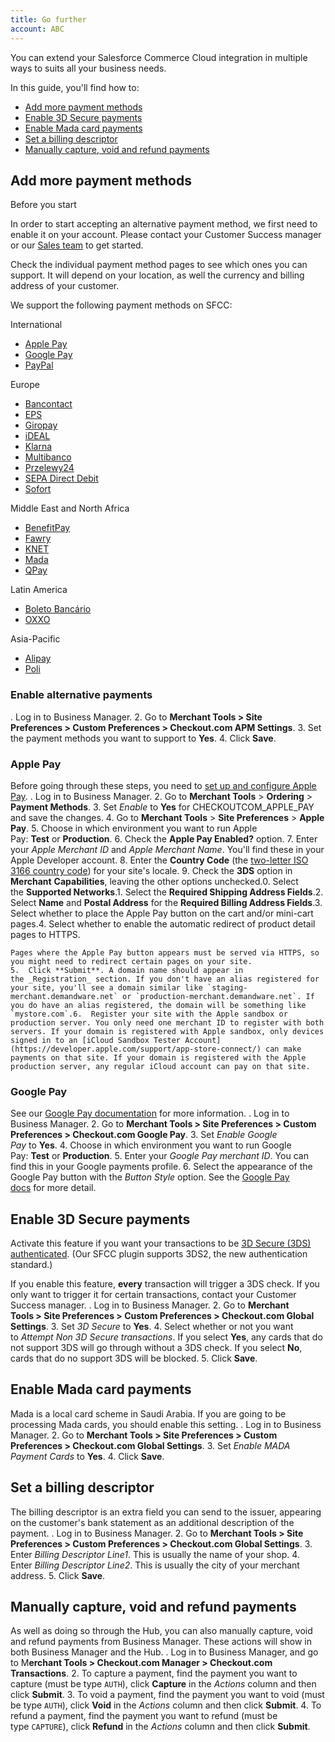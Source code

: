 ```yaml
---
title: Go further
account: ABC
---
```


You can extend your Salesforce Commerce Cloud integration in multiple ways to suits all your business needs.

In this guide, you'll find how to:

- [Add more payment methods](#Gofurther-paymentmethods)
- [Enable 3D Secure payments](#Gofurther-3dsecure)
- [Enable Mada card payments](#Gofurther-mada)
- [Set a billing descriptor](#Gofurther-billingdescriptor)
- [Manually capture, void and refund payments](#Gofurther-manual)

## Add more payment methods 

Before you start

In order to start accepting an alternative payment method, we first need to enable it on your account. Please contact your Customer Success manager or our [Sales team](https://checkout.com/contact-sales) to get started.

Check the individual payment method pages to see which ones you can support. It will depend on your location, as well the currency and billing address of your customer.

We support the following payment methods on SFCC:

International

- [Apple Pay](/display/DOCS/Apple+Pay)
- [Google Pay](/display/DOCS/Google+Pay)
- [PayPal](/display/DOCS/PayPal)

Europe

- [Bancontact](/display/DOCS/Bancontact)
- [EPS](/display/DOCS/EPS)
- [Giropay](/display/DOCS/Giropay)
- [iDEAL](/display/DOCS/iDEAL)
- [Klarna](/display/DOCS/Klarna)
- [Multibanco](/display/DOCS/Multibanco)
- [Przelewy24](/display/DOCS/Przelewy24)
- [SEPA Direct Debit](/display/DOCS/SEPA+Direct+Debit)
- [Sofort](/display/DOCS/Sofort)

Middle East and North Africa

- [BenefitPay](/display/DOCS/BenefitPay)
- [Fawry](/display/DOCS/Fawry)
- [KNET](/display/DOCS/KNET)
- [Mada](/display/DOCS/Mada)
- [QPay](/display/DOCS/QPay)

Latin America

- [Boleto Bancário](/pages/viewpage.action?pageId=2785387)
- [OXXO](/display/DOCS/OXXO)

Asia-Pacific

- [Alipay](/display/DOCS/Alipay)
- [Poli](/display/DOCS/Poli)

### Enable alternative payments

. Log in to Business Manager. 2. Go to **Merchant Tools > Site Preferences > Custom Preferences > Checkout.com APM Settings**. 3. Set the payment methods you want to support to **Yes**. 4. Click **Save**.

### Apple Pay

Before going through these steps, you need to [set up and configure Apple Pay](/display/DOCS/Set+up+Apple+Pay).
. Log in to Business Manager. 2. Go to **Merchant Tools** > **Ordering** > **Payment Methods**. 3. Set *Enable* to **Yes** for CHECKOUTCOM_APPLE_PAY and save the changes. 4. Go to **Merchant Tools** > **Site Preferences** > **Apple Pay**. 5. Choose in which environment you want to run Apple Pay: **Test** or **Production**. 6. Check the **Apple Pay Enabled?** option. 7. Enter your *Apple Merchant ID* and *Apple Merchant Name*. You'll find these in your Apple Developer account. 8. Enter the **Country Code** (the [two-letter ISO 3166 country code](/display/DOCS/Country+codes)) for your site's locale. 9. Check the **3DS** option in **Merchant** **Capabilities**, leaving the other options unchecked.0. Select the **Supported Networks**.1. Select the **Required Shipping Address Fields**.2. Select **Name** and **Postal Address** for the **Required Billing Address Fields**.3. Select whether to place the Apple Pay button on the cart and/or mini-cart pages.4. Select whether to enable the automatic redirect of product detail pages to HTTPS.

    Pages where the Apple Pay button appears must be served via HTTPS, so you might need to redirect certain pages on your site.
    5.  Click **Submit**. A domain name should appear in the _Registration_ section. If you don't have an alias registered for your site, you'll see a domain similar like `staging-merchant.demandware.net` or `production-merchant.demandware.net`. If you do have an alias registered, the domain will be something like `mystore.com`.6.  Register your site with the Apple sandbox or production server. You only need one merchant ID to register with both servers. If your domain is registered with Apple sandbox, only devices signed in to an [iCloud Sandbox Tester Account](https://developer.apple.com/support/app-store-connect/) can make payments on that site. If your domain is registered with the Apple production server, any regular iCloud account can pay on that site.

### Google Pay

See our [Google Pay documentation](/display/DOCS/Google+Pay) for more information.
. Log in to Business Manager. 2. Go to **Merchant Tools > Site Preferences > Custom Preferences > Checkout.com Google Pay**. 3. Set *Enable Google Pay* to **Yes**. 4. Choose in which environment you want to run Google Pay: **Test** or **Production**. 5. Enter your *Google Pay merchant ID*. You can find this in your Google payments profile. 6. Select the appearance of the Google Pay button with the *Button Style* option. See the [Google Pay docs](https://developers.google.com/pay/api/web/guides/brand-guidelines) for more detail.

## Enable 3D Secure payments 

Activate this feature if you want your transactions to be [3D Secure (3DS) authenticated](/display/DOCS/3D+Secure). (Our SFCC plugin supports 3DS2, the new authentication standard.)

If you enable this feature, **every** transaction will trigger a 3DS check. If you only want to trigger it for certain transactions, contact your Customer Success manager.
. Log in to Business Manager. 2. Go to **Merchant Tools > Site Preferences > Custom Preferences > Checkout.com Global Settings**. 3. Set *3D Secure* to **Yes**. 4. Select whether or not you want to *Attempt Non 3D Secure transactions*. If you select **Yes**, any cards that do not support 3DS will go through without a 3DS check. If you select **No**, cards that do no support 3DS will be blocked. 5. Click **Save**.

## Enable Mada card payments 

Mada is a local card scheme in Saudi Arabia. If you are going to be processing Mada cards, you should enable this setting.
. Log in to Business Manager. 2. Go to **Merchant Tools > Site Preferences > Custom Preferences > Checkout.com Global Settings**. 3. Set *Enable MADA Payment Cards* to **Yes**. 4. Click **Save**.

## Set a billing descriptor 

The billing descriptor is an extra field you can send to the issuer, appearing on the customer's bank statement as an additional description of the payment.
. Log in to Business Manager. 2. Go to **Merchant Tools > Site Preferences > Custom Preferences > Checkout.com Global Settings**. 3. Enter *Billing Descriptor Line1*. This is usually the name of your shop. 4. Enter *Billing Descriptor Line2*. This is usually the city of your merchant address. 5. Click **Save**.

## Manually capture, void and refund payments

As well as doing so through the Hub, you can also manually capture, void and refund payments from Business Manager. These actions will show in both Business Manager and the Hub.
. Log in to Business Manager, and go to M**erchant Tools > Checkout.com Manager > Checkout.com Transactions**. 2. To capture a payment, find the payment you want to capture (must be type `AUTH`), click **Capture** in the *Actions* column and then click **Submit**. 3. To void a payment, find the payment you want to void (must be type `AUTH`), click **Void** in the *Actions* column and then click **Submit**. 4. To refund a payment, find the payment you want to refund (must be type `CAPTURE`), click **Refund** in the *Actions* column and then click **Submit**.

